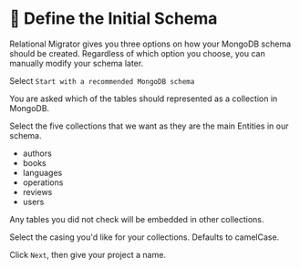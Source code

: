 
# 👐 Define the Initial Schema

Relational Migrator gives you three options on how your MongoDB schema should be created. Regardless of which option you choose, you can manually modify your schema later. 

Select `Start with a recommended MongoDB schema`

You are asked which of the tables should represented as a collection in MongoDB. 

Select the five collections that we want as they are the main Entities in our schema.

- authors
- books
- languages
- operations
- reviews
- users

Any tables you did not check will be embedded in other collections. 

<Screenshot url="http://127.0.0.1:8278" src="img/80-image-001.png" alt="Screenshot of the connect modal" />

Select the casing you'd like for your collections. Defaults to camelCase.

Click `Next`, then give your project a name. 